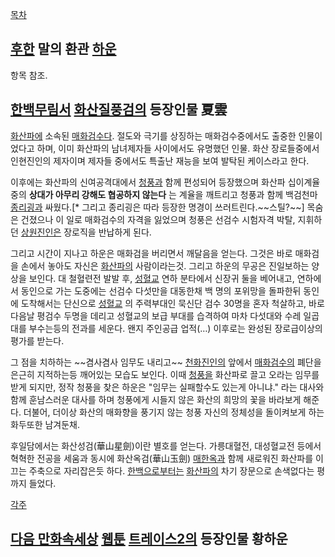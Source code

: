 [[목차]]

== [[후한]] 말의 환관 [[하운(삼국지)|하운]] ==
항목 참조.

== [[한백무림서]] [[화산질풍검]]의 등장인물 夏雲 ==
[[화산파]]에 소속된 [[매화검수]]다. 절도와 극기를 상징하는 매화검수중에서도 출중한 인물이었다고 하며, 이미 화산파의 남녀제자들 사이에서도 유명했던 인물. 화산 장로들중에서 인현진인의 제자이며 제자들 중에서도 특출난 재능을 보여 발탁된 케이스라고 한다.

이후에는 화산파의 신여공격대에서 [[청풍]]과 함께 편성되어 등장했으며 화산파 십이계율중의 '''상대가 아무리 강해도 협공하지 않는다''' 는 계율을 깨트리고 청풍과 함께 백검천마 [[종리굉]]과 싸웠다.[* 그리고 종리굉은 따라 등장한 명경이 쓰러트린다.~~스틸?~~]  목숨은 건졌으나 이 일로 매화검수의 자격을 잃었으며 청풍은 선검수 시험자격 박탈, 지휘하던 [[상원]]진인은 장로직을 반납하게 된다.

그리고 시간이 지나고 하운은 매화검을 버리면서 깨달음을 얻는다. 그것은 바로 매화검을 손에서 놓아도 자신은 [[화산파]]의 사람이라는것. 그리고 하운의 무공은 진일보하는 양상을 보인다. 대 철혈련전 발발 후, [[성혈교]] 연하 분타에서 신장귀 둘을 베어내고, 연하에서 동인으로 가는 도중에는 선검수 다섯만을 대동한채 백 명의 포위망을 돌파한뒤 동인에 도착해서는 단신으로 [[성혈교]] 의 주력부대인 묵신단 검수 30명을 혼자 척살하고, 바로 다음날 평검수 두명을 데리고 성혈교의 보급 부대를 습격하여 마차 다섯대와 수레 일곱대를 부수는등의 전과를 세운다. 왠지 주인공급 업적(…) 이후로는 완성된 장로급이상의 평가를 받는다.

그 점을 치하하는 ~~겸사겸사 임무도 내리고~~ [[천화진인]]의 앞에서 [[매화검수]]의 폐단을 은근히 지적하는등 깨어있는 모습도 보인다. 이때 [[청풍]]을 화산파로 끌고 오라는 임무를 받게 되지만, 정작 청풍을 찾은 하운은 "임무는 실패할수도 있는게 아니냐." 라는 대사와 함께 훈남스러운 대사를 하며 청풍에게 시들지 않은 화산의 희망의 꽃을 바라보게 해준다. 더불어, 더이상 화산의 매화향을 풍기지 않는 청풍 자신의 정체성을 돌이켜보게 하는 화두또한 남겨둔채.

후일담에서는 화산성검(華山星劍)이란 별호를 얻는다. 가릉대혈전, 대성혈교전 등에서 혁혁한 전공을 세움과 동시에 화산옥검(華山玉劍) [[매한옥]]과 함께 새로워진 화산파를 이끄는 주축으로 자리잡은듯 하다. [[한백]]으로부터는 [[화산파]]의 차기 장문으로 손색없다는 평까지 들었다.

[[각주]]

== [[다음 만화속세상]] [[웹툰]] [[트레이스2]]의 등장인물 황하운 ==
